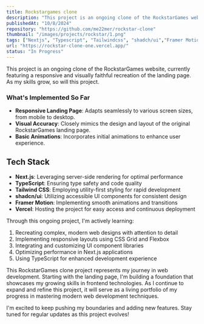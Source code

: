 ```yaml
---
title: Rockstargames clone
description: "This project is an ongoing clone of the RockstarGames website"
publishedAt: "10/8/2024"
repository: "https://github.com/me22mer/rockstar-clone"
thumbnail: "/images/projects/rockstar/1.png"
tags: ["Nextjs", "Typescript", "Tailwindcss", "shadch/ui","Framer Motion", "Vercel"]
url: "https://rockstar-clone-one.vercel.app/"
status: "In Progress"
---
```


This project is an ongoing clone of the RockstarGames website, currently featuring a responsive and visually faithful recreation of the landing page. As my skills grow, so will this project.

### What's Implemented So Far

- **Responsive Landing Page**: Adapts seamlessly to various screen sizes, from mobile to desktop.
- **Visual Accuracy**: Closely mimics the design and layout of the original RockstarGames landing page.
- **Basic Animations**: Incorporates initial animations to enhance user experience.

## Tech Stack

- **Next.js**: Leveraging server-side rendering for optimal performance
- **TypeScript**: Ensuring type safety and code quality
- **Tailwind CSS**: Employing utility-first styling for rapid development
- **shadcn/ui**: Utilizing accessible UI components for consistent design
- **Framer Motion**: Implementing smooth animations and transitions
- **Vercel**: Hosting the project for easy access and continuous deployment

Through this ongoing project, I'm actively learning:

1. Recreating complex, modern web designs with attention to detail
2. Implementing responsive layouts using CSS Grid and Flexbox
3. Integrating and customizing UI component libraries
4. Optimizing performance in Next.js applications
5. Using TypeScript for enhanced development experience


This RockstarGames clone project represents my journey in web development. Starting with the landing page, I'm building a foundation that showcases my growing skills in frontend technologies. As I continue to expand and refine this project, it will serve as a living portfolio of my progress in mastering modern web development techniques.

I'm excited to keep pushing my boundaries and adding new features. Stay tuned for regular updates as this project evolves!